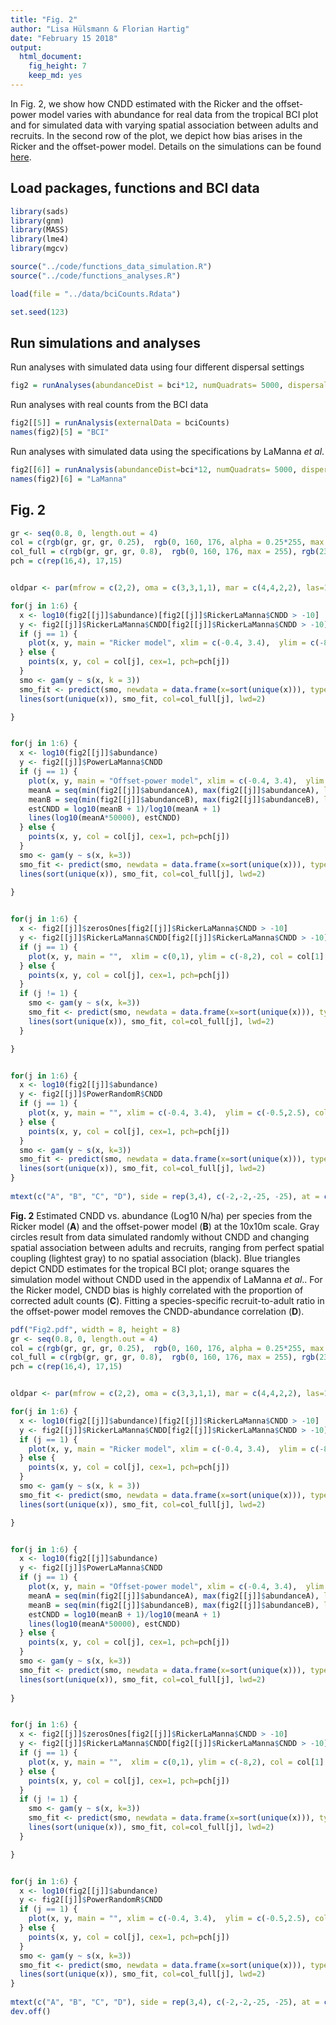 ```yaml
---
title: "Fig. 2"
author: "Lisa Hülsmann & Florian Hartig"
date: "February 15 2018"
output: 
  html_document: 
    fig_height: 7
    keep_md: yes
---
```


In Fig. 2, we show how CNDD estimated with the Ricker and the offset-power model varies with abundance for real data from the tropical BCI plot and for simulated data with varying spatial association between adults and recruits. In the second row of the plot, we depict how bias arises in the Ricker and the offset-power model. Details on the simulations can be found [here](https://github.com/LisaHuelsmann/CommentTo-LaMannaEtAl-Science/tree/master/code). 


## Load packages, functions and BCI data

```r
library(sads)
library(gnm)
library(MASS)
library(lme4)
library(mgcv)

source("../code/functions_data_simulation.R")
source("../code/functions_analyses.R")

load(file = "../data/bciCounts.Rdata")

set.seed(123)
```



## Run simulations and analyses

Run analyses with simulated data using four different dispersal settings
```r
fig2 = runAnalyses(abundanceDist = bci*12, numQuadrats= 5000, dispersal = c(0, 0.4, 0.8, Inf))
```

Run analyses with real counts from the BCI data
```r
fig2[[5]] = runAnalysis(externalData = bciCounts)
names(fig2)[5] = "BCI"
```

Run analyses with simulated data using the specifications by LaManna *et al*.
```r
fig2[[6]] = runAnalysis(abundanceDist=bci*12, numQuadrats= 5000, dispersal = 0.1, theta = 1, adultSurvival = "LaManna")
names(fig2)[6] = "LaManna"
```


## Fig. 2

```r
gr <- seq(0.8, 0, length.out = 4)
col = c(rgb(gr, gr, gr, 0.25),  rgb(0, 160, 176, alpha = 0.25*255, max = 255), rgb(235, 104, 65, alpha = 0.25*255, max = 255))
col_full = c(rgb(gr, gr, gr, 0.8),  rgb(0, 160, 176, max = 255), rgb(235, 104, 65, max = 255))
pch = c(rep(16,4), 17,15)


oldpar <- par(mfrow = c(2,2), oma = c(3,3,1,1), mar = c(4,4,2,2), las=1, mgp=c(2.5, 0.5, 0), lwd=75/75, cex.axis=3/3, cex.lab=1, font.lab=2, tcl=(-0.2))

for(j in 1:6) {
  x <- log10(fig2[[j]]$abundance)[fig2[[j]]$RickerLaManna$CNDD > -10]
  y <- fig2[[j]]$RickerLaManna$CNDD[fig2[[j]]$RickerLaManna$CNDD > -10]
  if (j == 1) {
    plot(x, y, main = "Ricker model", xlim = c(-0.4, 3.4),  ylim = c(-8,2), col = col[1], pch=pch[1], xlab = "Species abundance log10(N/ha)", ylab = "CNDD")
  } else {
    points(x, y, col = col[j], cex=1, pch=pch[j])    
  }
  smo <- gam(y ~ s(x, k = 3))
  smo_fit <- predict(smo, newdata = data.frame(x=sort(unique(x))), type = "response")
  lines(sort(unique(x)), smo_fit, col=col_full[j], lwd=2)

}


for(j in 1:6) {
  x <- log10(fig2[[j]]$abundance)
  y <- fig2[[j]]$PowerLaManna$CNDD
  if (j == 1) {
    plot(x, y, main = "Offset-power model", xlim = c(-0.4, 3.4),  ylim = c(-0.5,2.5), col = col[1], pch=pch[1], cex=1, xlab = "Species abundance log10(N/ha)", ylab = "CNDD")
    meanA = seq(min(fig2[[j]]$abundanceA), max(fig2[[j]]$abundanceA), length.out = 20)/10000
    meanB = seq(min(fig2[[j]]$abundanceB), max(fig2[[j]]$abundanceB), length.out = 20)/10000
    estCNDD = log10(meanB + 1)/log10(meanA + 1)
    lines(log10(meanA*50000), estCNDD)
  } else {
    points(x, y, col = col[j], cex=1, pch=pch[j])    
  }
  smo <- gam(y ~ s(x, k=3))
  smo_fit <- predict(smo, newdata = data.frame(x=sort(unique(x))), type = "response")
  lines(sort(unique(x)), smo_fit, col=col_full[j], lwd=2)
  
}


for(j in 1:6) {
  x <- fig2[[j]]$zerosOnes[fig2[[j]]$RickerLaManna$CNDD > -10]
  y <- fig2[[j]]$RickerLaManna$CNDD[fig2[[j]]$RickerLaManna$CNDD > -10]
  if (j == 1) {
    plot(x, y, main = "",  xlim = c(0,1), ylim = c(-8,2), col = col[1], pch=pch[1], cex=1, xlab = "Proportion recruits without adults", ylab = "CNDD")
  } else {
    points(x, y, col = col[j], cex=1, pch=pch[j])    
  }
  if (j != 1) {
    smo <- gam(y ~ s(x, k=3))
    smo_fit <- predict(smo, newdata = data.frame(x=sort(unique(x))), type = "response")
    lines(sort(unique(x)), smo_fit, col=col_full[j], lwd=2)
  }

}


for(j in 1:6) {
  x <- log10(fig2[[j]]$abundance)
  y <- fig2[[j]]$PowerRandomR$CNDD
  if (j == 1) {
    plot(x, y, main = "", xlim = c(-0.4, 3.4),  ylim = c(-0.5,2.5), col = col[1], pch=pch[1], cex=1, xlab = "Species abundance log10(N/ha)", ylab = "CNDD")
  } else {
    points(x, y, col = col[j], cex=1, pch=pch[j])    
  }
  smo <- gam(y ~ s(x, k=3))
  smo_fit <- predict(smo, newdata = data.frame(x=sort(unique(x))), type = "response")
  lines(sort(unique(x)), smo_fit, col=col_full[j], lwd=2)
}
 
mtext(c("A", "B", "C", "D"), side = rep(3,4), c(-2,-2,-25, -25), at = c(0,0.5, 0, 0.5), outer = T, cex = 1.2, font=2)
```


**Fig. 2** Estimated CNDD vs. abundance (Log10 N/ha) per species from the Ricker model (**A**) and the offset-power model (**B**) at the 10x10m scale. Gray circles result from data simulated randomly without CNDD and changing spatial association between adults and recruits, ranging from perfect spatial coupling (lightest gray) to no spatial association (black). Blue triangles depict CNDD estimates for the tropical BCI plot; orange squares the simulation model without CNDD used in the appendix of LaManna *et al*.. For the Ricker model, CNDD bias is highly correlated with the proportion of corrected adult counts (**C**). Fitting a species-specific recruit-to-adult ratio in the offset-power model removes the CNDD-abundance correlation (**D**).



```r
pdf("Fig2.pdf", width = 8, height = 8)
gr <- seq(0.8, 0, length.out = 4)
col = c(rgb(gr, gr, gr, 0.25),  rgb(0, 160, 176, alpha = 0.25*255, max = 255), rgb(235, 104, 65, alpha = 0.25*255, max = 255))
col_full = c(rgb(gr, gr, gr, 0.8),  rgb(0, 160, 176, max = 255), rgb(235, 104, 65, max = 255))
pch = c(rep(16,4), 17,15)


oldpar <- par(mfrow = c(2,2), oma = c(3,3,1,1), mar = c(4,4,2,2), las=1, mgp=c(2.5, 0.5, 0), lwd=75/75, cex.axis=3/3, cex.lab=1, font.lab=2, tcl=(-0.2))

for(j in 1:6) {
  x <- log10(fig2[[j]]$abundance)[fig2[[j]]$RickerLaManna$CNDD > -10]
  y <- fig2[[j]]$RickerLaManna$CNDD[fig2[[j]]$RickerLaManna$CNDD > -10]
  if (j == 1) {
    plot(x, y, main = "Ricker model", xlim = c(-0.4, 3.4),  ylim = c(-8,2), col = col[1], pch=pch[1], xlab = "Species abundance log10(N/ha)", ylab = "CNDD")
  } else {
    points(x, y, col = col[j], cex=1, pch=pch[j])    
  }
  smo <- gam(y ~ s(x, k = 3))
  smo_fit <- predict(smo, newdata = data.frame(x=sort(unique(x))), type = "response")
  lines(sort(unique(x)), smo_fit, col=col_full[j], lwd=2)

}


for(j in 1:6) {
  x <- log10(fig2[[j]]$abundance)
  y <- fig2[[j]]$PowerLaManna$CNDD
  if (j == 1) {
    plot(x, y, main = "Offset-power model", xlim = c(-0.4, 3.4),  ylim = c(-0.5,2.5), col = col[1], pch=pch[1], cex=1, xlab = "Species abundance log10(N/ha)", ylab = "CNDD")
    meanA = seq(min(fig2[[j]]$abundanceA), max(fig2[[j]]$abundanceA), length.out = 20)/10000
    meanB = seq(min(fig2[[j]]$abundanceB), max(fig2[[j]]$abundanceB), length.out = 20)/10000
    estCNDD = log10(meanB + 1)/log10(meanA + 1)
    lines(log10(meanA*50000), estCNDD)
  } else {
    points(x, y, col = col[j], cex=1, pch=pch[j])    
  }
  smo <- gam(y ~ s(x, k=3))
  smo_fit <- predict(smo, newdata = data.frame(x=sort(unique(x))), type = "response")
  lines(sort(unique(x)), smo_fit, col=col_full[j], lwd=2)
  
}


for(j in 1:6) {
  x <- fig2[[j]]$zerosOnes[fig2[[j]]$RickerLaManna$CNDD > -10]
  y <- fig2[[j]]$RickerLaManna$CNDD[fig2[[j]]$RickerLaManna$CNDD > -10]
  if (j == 1) {
    plot(x, y, main = "",  xlim = c(0,1), ylim = c(-8,2), col = col[1], pch=pch[1], cex=1, xlab = "Proportion recruits without adults", ylab = "CNDD")
  } else {
    points(x, y, col = col[j], cex=1, pch=pch[j])    
  }
  if (j != 1) {
    smo <- gam(y ~ s(x, k=3))
    smo_fit <- predict(smo, newdata = data.frame(x=sort(unique(x))), type = "response")
    lines(sort(unique(x)), smo_fit, col=col_full[j], lwd=2)
  }

}


for(j in 1:6) {
  x <- log10(fig2[[j]]$abundance)
  y <- fig2[[j]]$PowerRandomR$CNDD
  if (j == 1) {
    plot(x, y, main = "", xlim = c(-0.4, 3.4),  ylim = c(-0.5,2.5), col = col[1], pch=pch[1], cex=1, xlab = "Species abundance log10(N/ha)", ylab = "CNDD")
  } else {
    points(x, y, col = col[j], cex=1, pch=pch[j])    
  }
  smo <- gam(y ~ s(x, k=3))
  smo_fit <- predict(smo, newdata = data.frame(x=sort(unique(x))), type = "response")
  lines(sort(unique(x)), smo_fit, col=col_full[j], lwd=2)
}
 
mtext(c("A", "B", "C", "D"), side = rep(3,4), c(-2,-2,-25, -25), at = c(0,0.5, 0, 0.5), outer = T, cex = 1.2, font=2)
dev.off()
```

